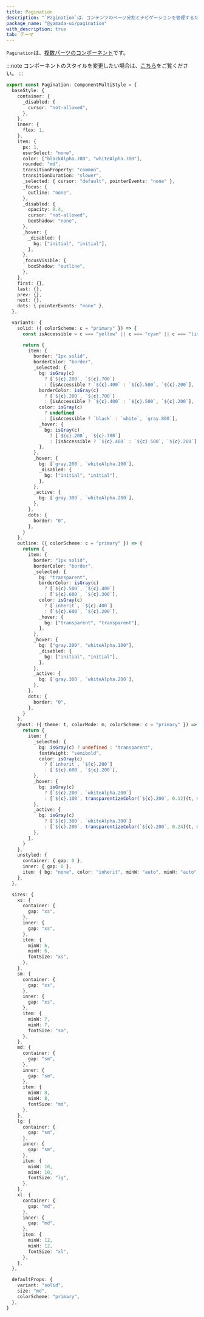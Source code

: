 ```yaml
---
title: Pagination
description: "`Pagination`は、コンテンツのページ分割とナビゲーションを管理するためのコンポーネントです。"
package_name: "@yamada-ui/pagination"
with_description: true
tab: テーマ
---
```


`Pagination`は、[複数パーツのコンポーネント](/styled-system/theming/component-style#複数パーツのコンポーネント)です。

:::note
コンポーネントのスタイルを変更したい場合は、[こちら](/styled-system/theming/customize-theme#コンポーネントのスタイルを変更する)をご覧ください。
:::

```ts
export const Pagination: ComponentMultiStyle = {
  baseStyle: {
    container: {
      _disabled: {
        cursor: "not-allowed",
      },
    },
    inner: {
      flex: 1,
    },
    item: {
      px: 1,
      userSelect: "none",
      color: ["blackAlpha.700", "whiteAlpha.700"],
      rounded: "md",
      transitionProperty: "common",
      transitionDuration: "slower",
      _selected: { cursor: "default", pointerEvents: "none" },
      _focus: {
        outline: "none",
      },
      _disabled: {
        opacity: 0.4,
        cursor: "not-allowed",
        boxShadow: "none",
      },
      _hover: {
        _disabled: {
          bg: ["initial", "initial"],
        },
      },
      _focusVisible: {
        boxShadow: "outline",
      },
    },
    first: {},
    last: {},
    prev: {},
    next: {},
    dots: { pointerEvents: "none" },
  },

  variants: {
    solid: ({ colorScheme: c = "primary" }) => {
      const isAccessible = c === "yellow" || c === "cyan" || c === "lime"

      return {
        item: {
          border: "1px solid",
          borderColor: "border",
          _selected: {
            bg: isGray(c)
              ? [`${c}.200`, `${c}.700`]
              : [isAccessible ? `${c}.400` : `${c}.500`, `${c}.200`],
            borderColor: isGray(c)
              ? [`${c}.200`, `${c}.700`]
              : [isAccessible ? `${c}.400` : `${c}.500`, `${c}.200`],
            color: isGray(c)
              ? undefined
              : [isAccessible ? `black` : `white`, `gray.800`],
            _hover: {
              bg: isGray(c)
                ? [`${c}.200`, `${c}.700`]
                : [isAccessible ? `${c}.400` : `${c}.500`, `${c}.200`],
            },
          },
          _hover: {
            bg: [`gray.200`, `whiteAlpha.100`],
            _disabled: {
              bg: ["initial", "initial"],
            },
          },
          _active: {
            bg: [`gray.300`, `whiteAlpha.200`],
          },
        },
        dots: {
          border: "0",
        },
      }
    },
    outline: ({ colorScheme: c = "primary" }) => {
      return {
        item: {
          border: "1px solid",
          borderColor: "border",
          _selected: {
            bg: "transparent",
            borderColor: isGray(c)
              ? [`${c}.500`, `${c}.400`]
              : [`${c}.600`, `${c}.300`],
            color: isGray(c)
              ? [`inherit`, `${c}.400`]
              : [`${c}.600`, `${c}.200`],
            _hover: {
              bg: ["transparent", "transparent"],
            },
          },
          _hover: {
            bg: ["gray.200", "whiteAlpha.100"],
            _disabled: {
              bg: ["initial", "initial"],
            },
          },
          _active: {
            bg: [`gray.300`, `whiteAlpha.200`],
          },
        },
        dots: {
          border: "0",
        },
      }
    },
    ghost: ({ theme: t, colorMode: m, colorScheme: c = "primary" }) => {
      return {
        item: {
          _selected: {
            bg: isGray(c) ? undefined : "transparent",
            fontWeight: "semibold",
            color: isGray(c)
              ? [`inherit`, `${c}.200`]
              : [`${c}.600`, `${c}.200`],
          },
          _hover: {
            bg: isGray(c)
              ? [`${c}.200`, `whiteAlpha.200`]
              : [`${c}.100`, transparentizeColor(`${c}.200`, 0.12)(t, m)],
          },
          _active: {
            bg: isGray(c)
              ? [`${c}.300`, `whiteAlpha.300`]
              : [`${c}.200`, transparentizeColor(`${c}.200`, 0.24)(t, m)],
          },
        },
      }
    },
    unstyled: {
      container: { gap: 0 },
      inner: { gap: 0 },
      item: { bg: "none", color: "inherit", minW: "auto", minH: "auto" },
    },
  },

  sizes: {
    xs: {
      container: {
        gap: "xs",
      },
      inner: {
        gap: "xs",
      },
      item: {
        minW: 6,
        minH: 6,
        fontSize: "xs",
      },
    },
    sm: {
      container: {
        gap: "xs",
      },
      inner: {
        gap: "xs",
      },
      item: {
        minW: 7,
        minH: 7,
        fontSize: "sm",
      },
    },
    md: {
      container: {
        gap: "sm",
      },
      inner: {
        gap: "sm",
      },
      item: {
        minW: 8,
        minH: 8,
        fontSize: "md",
      },
    },
    lg: {
      container: {
        gap: "sm",
      },
      inner: {
        gap: "sm",
      },
      item: {
        minW: 10,
        minH: 10,
        fontSize: "lg",
      },
    },
    xl: {
      container: {
        gap: "md",
      },
      inner: {
        gap: "md",
      },
      item: {
        minW: 12,
        minH: 12,
        fontSize: "xl",
      },
    },
  },

  defaultProps: {
    variant: "solid",
    size: "md",
    colorScheme: "primary",
  },
}
```
